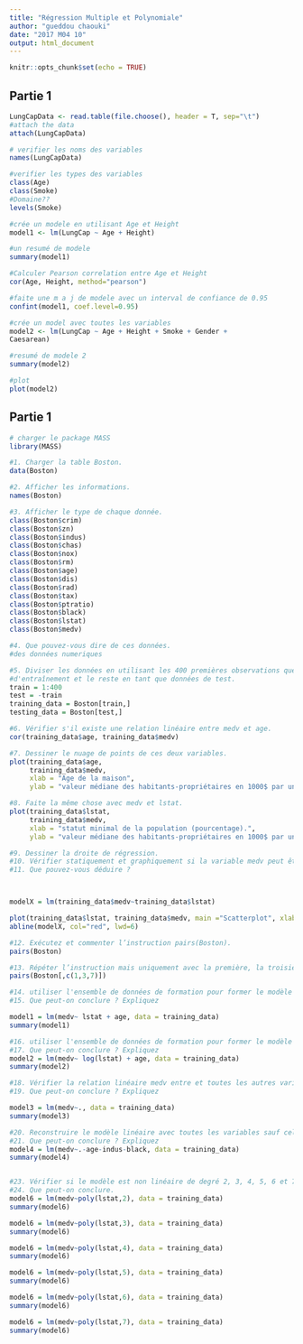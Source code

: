 ```yaml
---
title: "Régression Multiple et Polynomiale"
author: "gueddou chaouki"
date: "2017 M04 10"
output: html_document
---
```


```r
knitr::opts_chunk$set(echo = TRUE)
```

## Partie 1


```r
LungCapData <- read.table(file.choose(), header = T, sep="\t")
#attach the data
attach(LungCapData)

# verifier les noms des variables
names(LungCapData)

#verifier les types des variables
class(Age)
class(Smoke)
#Domaine??
levels(Smoke)

#crée un modele en utilisant Age et Height
model1 <- lm(LungCap ~ Age + Height)

#un resumé de modele
summary(model1)

#Calculer Pearson correlation entre Age et Height
cor(Age, Height, method="pearson")

#faite une m a j de modele avec un interval de confiance de 0.95
confint(model1, coef.level=0.95)

#crée un model avec toutes les variables
model2 <- lm(LungCap ~ Age + Height + Smoke + Gender +
Caesarean)

#resumé de modele 2
summary(model2)

#plot
plot(model2)
```

## Partie 1


```r
# charger le package MASS
library(MASS)

#1. Charger la table Boston.
data(Boston)

#2. Afficher les informations.
names(Boston)

#3. Afficher le type de chaque donnée.
class(Boston$crim)
class(Boston$zn)
class(Boston$indus)
class(Boston$chas)
class(Boston$nox)
class(Boston$rm)
class(Boston$age)
class(Boston$dis)
class(Boston$rad)
class(Boston$tax)
class(Boston$ptratio)
class(Boston$black)
class(Boston$lstat)
class(Boston$medv)

#4. Que pouvez-vous dire de ces données.
#des données numeriques

#5. Diviser les données en utilisant les 400 premières observations que les données
#d'entraînement et le reste en tant que données de test.
train = 1:400
test = -train
training_data = Boston[train,]
testing_data = Boston[test,]

#6. Vérifier s'il existe une relation linéaire entre medv et age.
cor(training_data$age, training_data$medv)

#7. Dessiner le nuage de points de ces deux variables.
plot(training_data$age, 
     training_data$medv, 
     xlab = "Age de la maison", 
     ylab = "valeur médiane des habitants-propriétaires en 1000$ par unité.")

#8. Faite la même chose avec medv et lstat.
plot(training_data$lstat, 
     training_data$medv, 
     xlab = "statut minimal de la population (pourcentage).", 
     ylab = "valeur médiane des habitants-propriétaires en 1000$ par unité.")

#9. Dessiner la droite de régression.
#10. Vérifier statiquement et graphiquement si la variable medv peut être expliqué par un modèle linéaire simple par lstat.
#11. Que pouvez-vous déduire ?



modelX = lm(training_data$medv~training_data$lstat)

plot(training_data$lstat, training_data$medv, main ="Scatterplot", xlab="Lstat", ylab="Median Value")
abline(modelX, col="red", lwd=6)

#12. Exécutez et commenter l’instruction pairs(Boston).
pairs(Boston)

#13. Répéter l’instruction mais uniquement avec la première, la troisième et la septième variable.
pairs(Boston[,c(1,3,7)])

#14. utiliser l'ensemble de données de formation pour former le modèle linéaire multiple avec comme variable expliquée medv et comme variables explicatives la variable lstat et la variable age.
#15. Que peut-on conclure ? Expliquez

model1 = lm(medv~ lstat + age, data = training_data)
summary(model1)

#16. utiliser l'ensemble de données de formation pour former le modèle linéaire multiple avec comme variable expliquée medv et comme variables explicatives le logarithme de la variable lstat et la variable age. 
#17. Que peut-on conclure ? Expliquez
model2 = lm(medv~ log(lstat) + age, data = training_data)
summary(model2)

#18. Vérifier la relation linéaire medv entre et toutes les autres variables.
#19. Que peut-on conclure ? Expliquez

model3 = lm(medv~., data = training_data)
summary(model3)

#20. Reconstruire le modèle linéaire avec toutes les variables sauf celles non significatives.
#21. Que peut-on conclure ? Expliquez
model4 = lm(medv~.-age-indus-black, data = training_data)
summary(model4)


#23. Vérifier si le modèle est non linéaire de degré 2, 3, 4, 5, 6 et 7.
#24. Que peut-on conclure.
model6 = lm(medv~poly(lstat,2), data = training_data)
summary(model6)

model6 = lm(medv~poly(lstat,3), data = training_data)
summary(model6)

model6 = lm(medv~poly(lstat,4), data = training_data)
summary(model6)

model6 = lm(medv~poly(lstat,5), data = training_data)
summary(model6)

model6 = lm(medv~poly(lstat,6), data = training_data)
summary(model6)

model6 = lm(medv~poly(lstat,7), data = training_data)
summary(model6)
```
